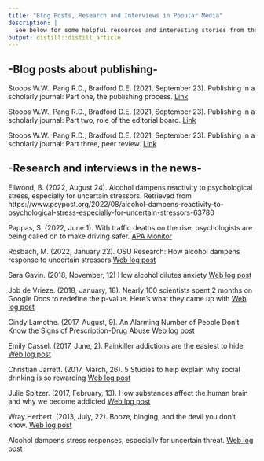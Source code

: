 ```yaml
---
title: "Blog Posts, Research and Interviews in Popular Media"
description: |
  See below for some helpful resources and interesting stories from the B.E.A.V.E.R.S lab.
output: distill::distill_article
---
```


## -Blog posts about publishing- ##

Stoops W.W., Pang R.D., Bradford D.E. (2021, September 23). Publishing in a scholarly journal: Part one, the publishing process.
[Link](https://www.apa.org/pubs/journals/resources/publishing-tips/publishing-process)

Stoops W.W., Pang R.D., Bradford D.E. (2021, September 23). Publishing in a scholarly journal: Part two, role of the editorial board. [Link](https://www.apa.org/pubs/journals/resources/publishing-tips/editorial-board)

Stoops W.W., Pang R.D., Bradford D.E. (2021, September 23). Publishing in a scholarly journal: Part three, peer review. [Link](https://www.apa.org/pubs/journals/resources/publishing-tips/peer-review)

## -Research and interviews in the news- ###

Ellwood, B. (2022, August 24). Alcohol dampens reactivity to psychological stress, especially for uncertain stressors. Retrieved from https://www.psypost.org/2022/08/alcohol-dampens-reactivity-to-psychological-stress-especially-for-uncertain-stressors-63780

Pappas, S. (2022, June 1). With traffic deaths on the rise, psychologists are being called on to make driving safer. [APA Monitor](https://www.apa.org/monitor/2022/06/feature-traffic-safety)

Rosbach, M. (2022, January 22). OSU Research: How alcohol dampens response to uncertain stressors [Web log post](https://www.thechronicleonline.com/news/osu-research-how-alcohol-dampens-response-to-uncertainstressors/article_89f0db16-7a3a-11ec-92c9-0747d3b67c1f.html)

Sara Gavin. (2018, November, 12) How alcohol dilutes anxiety [Web log post](https://today.umd.edu/articles/how-alcohol-dilutes-anxiety-f958169c-f9ba-41eb-bc60-aa6bd24409c0)

Job de Vrieze. (2018, January, 18). Nearly 100 scientists spent 2 months on Google Docs to redefine the p-value. Here’s what they came up with [Web log post](http://www.sciencemag.org/news/2018/01/nearly100-scientists-spent-2-months-google-docs-redefine-p-value-here-s-what-they-came)

Cindy Lamothe. (2017, August, 9). An Alarming Number of People Don’t Know the Signs of Prescription-Drug
Abuse [Web log post](https://www.thecut.com/2017/08/opioid-epidemic-addiction-mental-health.html?fbclid=IwAR2IuHPLedPm1MbfVCGeFs-lD0XdMvpAbF-kHvNW20IX6S8CBGJq9-faiS8)

Emily Cassel. (2017, June, 2). Painkiller addictions are the easiest to hide [Web log post](https://tonic.vice.com/en_us/article/3kzn49/painkiller-addictions-are-the-easiest-to-hide)

Christian Jarrett. (2017, March, 26). 5 Studies to help explain why social drinking is so rewarding [Web log post](http://www.businessinsider.com/5-studies-that-help-explain-why-social-drinking-is-so-rewarding2017-3)

Julie Spitzer. (2017, February, 13). How substances affect the human brain and why we become addicted [Web log post](http://www.dailycardinal.com/article/2017/02/how-substances-affect-the-human-brainand-why-we-become-addicted)

Wray Herbert. (2013, July, 22). Booze, binging, and the devil you don’t know. [Web log post](http://www.huffingtonpost.com/wray-herbert/booze-binging-and-the-dev_b_3634559.html)

Alcohol dampens stress responses, especially for uncertain threat. [Web log post](http://www.psychologicalscience.org/index.php/publications/observer/obsonline/alcohol-dampens-stressresponses-especially-for-uncertain-threats.html)



